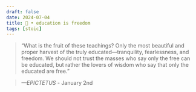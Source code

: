 ```yaml
---
draft: false 
date: 2024-07-04
title: 🗿 • education is freedom
tags: [stoic]
---
```


>  “What is the fruit of these teachings? Only the most beautiful and proper harvest of the truly educated—tranquility, fearlessness, and freedom. We should not trust the masses who say only the free can be educated, but rather the lovers of wisdom who say that only the educated are free.”

> *—EPICTETUS* - January 2nd